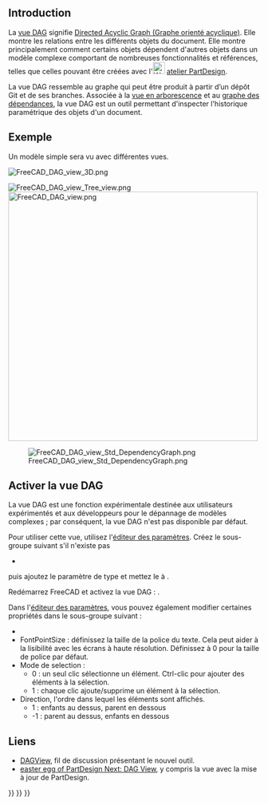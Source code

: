 <languages/>
{{TOCright}}

== Introduction ==

La [[DAG_view/fr|vue DAG]] signifie [https://fr.wikipedia.org/wiki/Graphe_orient%C3%A9_acyclique Directed Acyclic Graph (Graphe orienté acyclique)]. Elle montre les relations entre les différents objets du document. Elle montre principalement comment certains objets dépendent d'autres objets dans un modèle complexe comportant de nombreuses fonctionnalités et références, telles que celles pouvant être créées avec l'[[Image:Workbench_PartDesign.svg|24px]] [[PartDesign_Workbench/fr|atelier PartDesign]].

La vue DAG ressemble au graphe qui peut être produit à partir d’un dépôt Git et de ses branches. Associée à la [[Tree_view/fr|vue en arborescence]] et au [[Std_DependencyGraph/fr|graphe des dépendances]], la vue DAG est un outil permettant d'inspecter l'historique paramétrique des objets d'un document.

<span id="Example"></span>
== Exemple ==

Un modèle simple sera vu avec différentes vues.

[[File:FreeCAD_DAG_view_3D.png]]
{{Caption|Modèle avec des formes 2D et 3D.}}

[[File:FreeCAD_DAG_view_Tree_view.png]] [[File:FreeCAD_DAG_view.png|x500px]]

{{Caption|À gauche : objets affichés dans la [[Tree_view|vue en arborescence]] standard. À droite : objets affichés dans la vue DAG.}}

[[File:FreeCAD_DAG_view_Std_DependencyGraph.png]]

{{Caption|Relations entre les objets affichés dans le [[Std_DependencyGraph/fr|graphe des dépendances]].}}

<span id="Activating_the_DAG_View"></span>
== Activer la vue DAG ==

La vue DAG est une fonction expérimentale destinée aux utilisateurs expérimentés et aux développeurs pour le dépannage de modèles complexes ; par conséquent, la vue DAG n'est pas disponible par défaut.

Pour utiliser cette vue, utilisez l'[[Std_DlgParameter/fr|éditeur des paramètres]]. Créez le sous-groupe suivant s'il n'existe pas
* {{incode|BaseApp/Preferences/DockWindows/DAGView}}

puis ajoutez le paramètre{{incode|Enabled}} de type {{incode|Boolean}} et mettez le à {{TRUE}}.

Redémarrez FreeCAD et activez la vue DAG : {{MenuCommand|{{StdMenu|[[Std View Menu/fr|Affichage]]}} → Panneaux → Vue DAG}}.

Dans l'[[Std_DlgParameter/fr|éditeur des paramètres]], vous pouvez également modifier certaines propriétés dans le sous-groupe suivant :
* {{incode|BaseApp/Preferences/DAGView}}
* FontPointSize : définissez la taille de la police du texte. Cela peut aider à la lisibilité avec les écrans à haute résolution. Définissez à 0 pour la taille de police par défaut.
* Mode de selection :
** 0 : un seul clic sélectionne un élément. Ctrl-clic pour ajouter des éléments à la sélection.
** 1 : chaque clic ajoute/supprime un élément à la sélection.
* Direction, l'ordre dans lequel les éléments sont affichés.
** 1 : enfants au dessus, parent en dessous
** -1 : parent au dessus, enfants en dessous

<span id="Links"></span>
== Liens ==

* [https://forum.freecad.org/viewtopic.php?f=20&t=11276 DAGView], fil de discussion présentant le nouvel outil.
* [https://forum.freecad.org/viewtopic.php?f=20&t=15375 easter egg of PartDesign Next: DAG View], y compris la vue avec la mise à jour de PartDesign.


{{Interface navi{{#translation:}}}}
{{Std Base navi{{#translation:}}}}
{{Userdocnavi{{#translation:}}}}